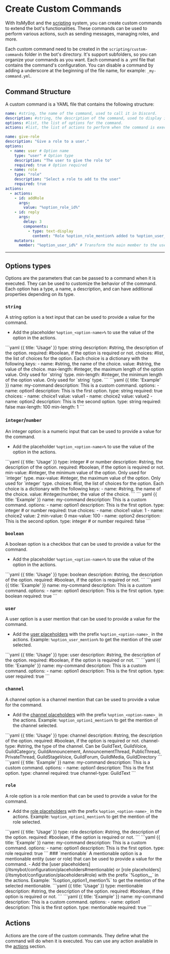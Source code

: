 
# Create Custom Commands
With ItsMyBot and the [scripting](/itsmybot/scripting/) system, you can create custom commands to extend the bot's functionalities. These commands can be used to perform various actions, such as sending messages, managing roles, and more.

Each custom command need to be created in the `scripting/custom-commands` folder in the bot's directory. It's support subfolders, so you can organize your commands as you want. Each command is a .yml file that contains the command's configuration. You can disable a command by adding a underscore at the beginning of the file name, for example: `_my-command.yml`.

## Command Structure
A custom command is a YAML file that contains the following structure:
<CodeGroup>
```yaml {{ title: 'Usage' }}
name: #string, the name of the command, used to call it in Discord.
description: #string, the description of the command, used to display it in the help command.
options: #list, the list of options for the command.
actions: #list, the list of actions to perform when the command is executed.
```
```yaml {{ title: 'Example' }}
name: give-role
description: "Give a role to a user."
options:
  - name: user # Option name
    type: "user" # Option type
    description: "The user to give the role to"
    required: true # Option required
  - name: role
    type: "role"
    description: "Select a role to add to the user"
    required: true
actions:
  - actions:
    - id: addRole
      args:
        value: "%option_role_id%"
    - id: reply
      args:
        delay: 3
        components: 
          - type: text-display
            content: "Role %option_role_mention% added to %option_user_mention%"
    mutators:
      member: "%option_user_id%" # Transform the main member to the user selected in the option.
```
</CodeGroup>

---

## Options types
Options are the parameters that can be passed to a command when it is executed. They can be used to customize the behavior of the command. Each option has a type, a name, a description, and can have additional properties depending on its type.

### `string` 
A string option is a text input that can be used to provide a value for the command.
- Add the placeholder `%option_<option-name>%` to use the value of the option in the actions.
<CodeGroup>
```yaml {{ title: 'Usage' }}
type: string
description: #string, the description of the option.
required: #boolean, if the option is required or not.
choices: #list, the list of choices for the option. Each choice is a dictionary with the following keys:
  - name: #string, the name of the choice.
    value: #string, the value of the choice.
max-length: #integer, the maximum length of the option value. Only used for `string` type.
min-length: #integer, the minimum length of the option value. Only used for `string` type.
```
```yaml {{ title: 'Example' }}
name: my-command
description: This is a custom command.
options:
  - name: option1
    description: This is the first option.
    type: string
    required: true
    choices:
      - name: choice1
        value: value1
      - name: choice2
        value: value2
  - name: option2
    description: This is the second option.
    type: string
    required: false
    max-length: 100
    min-length: 1
```
</CodeGroup>

### `integer`/`number`
An integer option is a numeric input that can be used to provide a value for the command.
- Add the placeholder `%option_<option-name>%` to use the value of the option in the actions.
<CodeGroup>
```yaml {{ title: 'Usage' }}
type: integer # or number
description: #string, the description of the option. 
required: #boolean, if the option is required or not.
min-value: #integer, the minimum value of the option. Only used for `integer` type.
max-value: #integer, the maximum value of the option. Only used for `integer` type.
choices: #list, the list of choices for the option. Each choice is a dictionary with the following keys:
  - name: #string, the name of the choice.
    value: #integer/number, the value of the choice.
```
```
yaml {{ title: 'Example' }}
name: my-command
description: This is a custom command.
options: 
  - name: option1
    description: This is the first option.
    type: integer # or number
    required: true
    choices:
      - name: choice1
        value: 1
      - name: choice2
        value: 2
    min-value: 0
    max-value: 100
  - name: option2
    description: This is the second option.
    type: integer # or number
    required: false
```
</CodeGroup>

### `boolean`
A boolean option is a checkbox that can be used to provide a value for the command.
- Add the placeholder `%option_<option-name>%` to use the value of the option in the actions.
<CodeGroup>
```yaml {{ title: 'Usage' }}
type: boolean
description: #string, the description of the option.
required: #boolean, if the option is required or not.
```
```yaml {{ title: 'Example' }}
name: my-command
description: This is a custom command.
options:
  - name: option1
    description: This is the first option.
    type: boolean
    required: true
```
</CodeGroup>

### `user`
A user option is a user mention that can be used to provide a value for the command.
- Add the [user placeholders](/itsmybot/configuration/placeholders#user) with the prefix `%option_<option-name>_` in the actions. Example: `%option_user_mention%` to get the mention of the user selected.

<CodeGroup>
```yaml {{ title: 'Usage' }}
type: user
description: #string, the description of the option.
required: #boolean, if the option is required or not.
```
```yaml {{ title: 'Example' }}
name: my-command
description: This is a custom command.
options:
  - name: option1
    description: This is the first option.
    type: user
    required: true
```
</CodeGroup>

### `channel`
A channel option is a channel mention that can be used to provide a value for the command.
- Add the [channel placeholders](/itsmybot/configuration/placeholders#channel) with the prefix `%option_<option-name>_` in the actions. Example: `%option_option1_mention%` to get the mention of the channel selected.
<CodeGroup>
```yaml {{ title: 'Usage' }}
type: channel
description: #string, the description of the option.
required: #boolean, if the option is required or not.
channel-type: #string, the type of the channel. Can be GuildText, GuildVoice, GuildCategory, GuildAnnouncement, AnnouncementThread, PublicThread, PrivateThread, GuildStageVoice, GuildForum, GuildMedia, GuildDirectory
```
```yaml {{ title: 'Example' }}
name: my-command
description: This is a custom command.
options:
  - name: option1
    description: This is the first option.
    type: channel
    required: true
    channel-type: GuildText 
```
</CodeGroup>

### `role`
A role option is a role mention that can be used to provide a value for the command.
- Add the [role placeholders](/itsmybot/configuration/placeholders#role) with the prefix `%option_<option-name>_` in the actions. Example: `%option_option1_mention%` to get the mention of the role selected.
<CodeGroup>
```yaml {{ title: 'Usage' }}
type: role
description: #string, the description of the option.
required: #boolean, if the option is required or not.
```
```yaml {{ title: 'Example' }}
name: my-command
description: This is a custom command.
options:
  - name: option1
    description: This is the first option.
    type: role
    required: true
```
</CodeGroup>
### `mentionable`
A mentionable option is a mentionable entity (user or role) that can be used to provide a value for the command.
- Add the [user placeholders](/itsmybot/configuration/placeholders#mentionable) or [role placeholders](/itsmybot/configuration/placeholders#role) with the prefix `%option_<option-name>_` in the actions. Example: `%option_option1_mention%` to get the mention of the selected mentionable.

<CodeGroup>
```yaml {{ title: 'Usage' }}
type: mentionable
description: #string, the description of the option.
required: #boolean, if the option is required or not.
```
```yaml {{ title: 'Example' }}
name: my-command
description: This is a custom command.
options:
  - name: option1
    description: This is the first option.
    type: mentionable
    required: true
```
</CodeGroup>

## Actions
Actions are the core of the custom commands. They define what the command will do when it is executed. You can use any action available in the [actions](/itsmybot/scripting/actions) section.